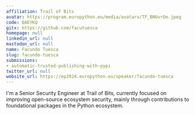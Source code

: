 ```yaml
---
affiliation: Trail of Bits
avatar: https://program.europython.eu/media/avatars/TF_BHUvrOe.jpeg
code: QAEYKQ
gitx: https://github.com/facutuesca
homepage: null
linkedin_url: null
mastodon_url: null
name: Facundo Tuesca
slug: facundo-tuesca
submissions:
- automatic-trusted-publishing-with-pypi
twitter_url: null
website_url: https://ep2024.europython.eu/speaker/facundo-tuesca
---
```


I'm a Senior Security Engineer at Trail of Bits, currently focused on improving open-source ecosystem security, mainly through contributions to foundational packages in the Python ecosystem.

